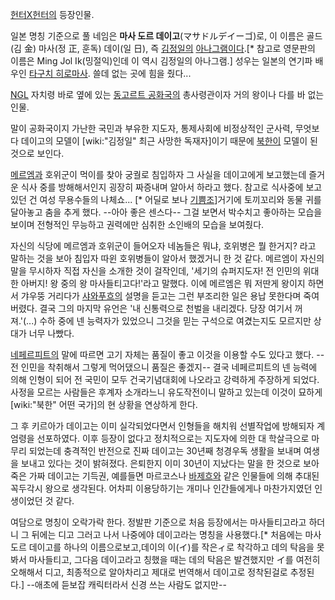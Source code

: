 [[헌터X헌터]]의 등장인물. 

일본 명칭 기준으로 풀 네임은 '''마사 도르 데이고'''(マサドルデイーゴ)로, 이 이름은 골드(김 金) 마사(정 正, 훈독) 데이(일 日), 즉 [[김정일]]의 [[아나그램]]이다.[* 참고로 영문판의 이름은 Ming Jol Ik(밍절익)인데 이 역시 김정일의 아나그램.] 성우는 일본의 연기파 배우인 [[타구치 히로마사]]. 쓸데 없는 곳에 힘을 줬다...

[[NGL]] 자치령 바로 옆에 있는 [[동고르트 공화국]]의 총사령관이자 거의 왕이나 다를 바 없는 인물.

말이 공화국이지 가난한 국민과 부유한 지도자, 통제사회에 비정상적인 군사력, 무엇보다 데이고의 모델이 [wiki:"김정일" 최근 사망한 독재자]이기 때문에 [[북한]]이 모델이 된 것으로 보인다.

[[메르엠]]과 호위군이 먹이를 찾아 궁궐로 침입하자 그 사실을 데이고에게 보고했는데 즐거운 식사 중를 방해해서인지 굉장히 짜증내며 알아서 하라고 했다. 참고로 식사중에 보고 있던 건 여성 무용수들의 나체쇼... [* 어딜로 보나 [[기쁨조]]]거기에 토끼꼬리와 동물 귀를 달아놓고 춤을 추게 했다. --아아 좋은 센스다-- 그걸 보면서 박수치고 좋아하는 모습을 보이며 전형적인 무능하고 권력에만 심취한 소인배의 모습을 보여줬다. 

자신의 식당에 메르엠과 호위군이 들어오자 네놈들은 뭐냐, 호위병은 뭘 한거지? 라고 말하는 것을 보아 침입자 따윈 호위병들이 알아서 했겠거니 한 것 같다. 메르엠이 자신의 말을 무시하자 직접 자신을 소개한 것이 걸작인데, '세기의 슈퍼지도자! 전 인민의 위대한 아버지! 왕 중의 왕 마사들티고다!'라고 말했다. 이에 메르엠은 뭐 저딴게 왕이지 하면서 갸우뚱 거리다가 [[샤와푸흐]]의 설명을 듣고는 그런 부조리한 일은 용납 못한다며 죽여버렸다. 결국 그의 마지막 유언은 '내 신통력으로 천벌을 내리겠다. 당장 여기서 꺼져.'(...) 수하 중에 넨 능력자가 있었으니 그것을 믿는 구석으로 여겼는지도 모르지만 상대가 너무 나빴다.

[[네페르피트]]의 말에 따르면 고기 자체는 품질이 좋고 이것을 이용할 수도 있다고 했다. --전 인민을 착취해서 그렇게 먹어댔으니 품질은 좋겠지-- 결국 네페르피트의 넨 능력에 의해 인형이 되어 전 국민이 모두 건국기념대회에 나오라고 강력하게 주장하게 되었다. 사정을 모르는 사람들은 후계자 소개라느니 유도작전이니 말하고 있는데 이것이 묘하게 [wiki:"북한" 어떤 국가]의 현 상황을 연상하게 한다.

그 후 키르아가 데이고는 이미 실각되었다면서 인형들을 해치워 선별작업에 방해되자 계엄령을 선포하였다. 이후 등장이 없다고 정치적으로는 지도자에 의한 대 학살극으로 마무리 되었는데 충격적인 반전으로 진짜 데이고는 30년째 청경우독 생활을 보내며 여생을 보내고 있다는 것이 밝혀졌다. 은퇴한지 이미 30년이 지났다는 말을 한 것으로 보아 죽은 가짜 데이고는 기득권, 예를들면 마르코스나 [[바제흐]]와 같은 인물들에 의해 추대된 꼭두각시 왕으로 생각된다. 어차피 이용당하기는 개미나 인간들에게나 마찬가지였던 인생이었던 것 같다. 

여담으로 명칭이 오락가락 한다. 정발판 기준으로 처음 등장에서는 마사들티고라고 하더니 그 뒤에는 디고 그러고 나서 나중에야 데이고라는 명칭을 사용했다.[* 처음에는 마사 도르 데이고를 하나의 이름으로보고,데이의 이(イ)를 작은ィ로 착각하고 데의 탁음을 못봐서 마사들티고, 그다음 데이고라고 칭했을 때는 데의 탁음은 발견했지만 イ를 여전히 오해해서 디고, 최종적으로 알아차리고 제대로 번역해서 데이고로 정착된걸로 추정된다.] --애초에 듣보잡 캐릭터라서 신경 쓰는 사람도 없지만--
